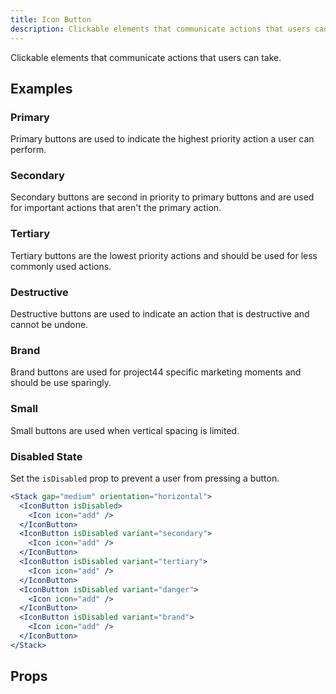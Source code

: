 ```yaml
---
title: Icon Button
description: Clickable elements that communicate actions that users can take.
---
```


Clickable elements that communicate actions that users can take.

<Demo fileName="icon-button.tsx" />

## Examples

### Primary

Primary buttons are used to indicate the highest priority action a user can perform.

<Demo fileName="icon-button-primary.tsx" />

### Secondary

Secondary buttons are second in priority to primary buttons and are used for important actions that
aren't the primary action.

<Demo fileName="icon-button-secondary.tsx" />

### Tertiary

Tertiary buttons are the lowest priority actions and should be used for less commonly used actions.

<Demo fileName="icon-button-tertiary.tsx" />

### Destructive

Destructive buttons are used to indicate an action that is destructive and cannot be undone.

<Demo fileName="icon-button-danger.tsx" />

### Brand

Brand buttons are used for project44 specific marketing moments and should be use sparingly.

<Demo fileName="icon-button-brand.tsx" />

### Small

Small buttons are used when vertical spacing is limited.

<Demo fileName="icon-button-small.tsx" />

### Disabled State

Set the `isDisabled` prop to prevent a user from pressing a button.

```jsx
<Stack gap="medium" orientation="horizontal">
  <IconButton isDisabled>
    <Icon icon="add" />
  </IconButton>
  <IconButton isDisabled variant="secondary">
    <Icon icon="add" />
  </IconButton>
  <IconButton isDisabled variant="tertiary">
    <Icon icon="add" />
  </IconButton>
  <IconButton isDisabled variant="danger">
    <Icon icon="add" />
  </IconButton>
  <IconButton isDisabled variant="brand">
    <Icon icon="add" />
  </IconButton>
</Stack>
```

## Props

<PropsTable component="IconButton" />
